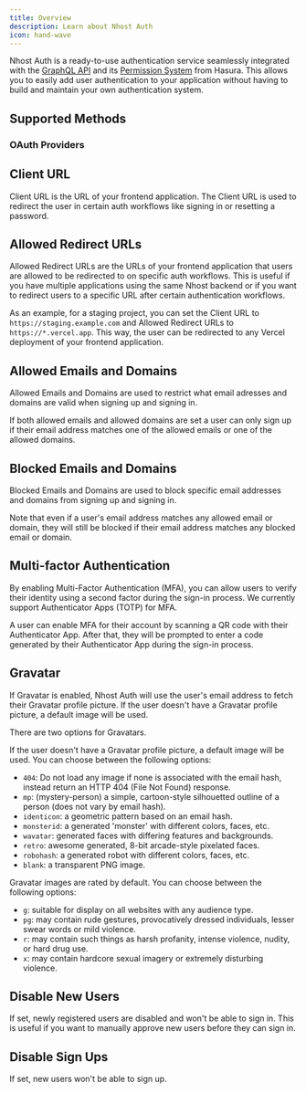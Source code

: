 ```yaml
---
title: Overview
description: Learn about Nhost Auth
icon: hand-wave
---
```


Nhost Auth is a ready-to-use authentication service seamlessly integrated with the [GraphQL API](/products/graphql) and its [Permission System](/products/graphql/permissions) from Hasura. This allows you to easily add user authentication to your application without having to build and maintain your own authentication system.

## Supported Methods

<CardGroup cols={4}>
  <Card title="Email and Password" icon="square-1" href="/products/auth/sign-in-email-password">
  </Card>
  <Card title="One-Time Passwords (OTP)" icon="square-2" href="/products/auth/sign-in-otp">
  </Card>
  <Card title="Magic Link" icon="square-3" href="/products/auth/sign-in-magic-link">
  </Card>
  <Card title="Phone Number (SMS)" icon="square-4" href="/products/auth/sign-in-sms-otp">
  </Card>
  <Card title="Security Keys (WebAuthn)" icon="square-5" href="/products/auth/webauthn">
  </Card>
  <Card title="ID Tokens" icon="square-6" href="/products/auth/idtokens">
  </Card>
  <Card title="Elevated Permissions" icon="square-7" href="/products/auth/elevated-permissions">
  </Card>
</CardGroup>

### OAuth Providers

<CardGroup cols={4}>
  <Card title="Apple" icon="apple" href="/products/auth/social/sign-in-apple">
  </Card>
  <Card title="Discord" icon="discord" href="/products/auth/social/sign-in-discord">
  </Card>
  <Card title="Facebook" icon="facebook" href="/products/auth/social/sign-in-facebook">
  </Card>
  <Card title="GitHub" icon="github" href="/products/auth/social/sign-in-github">
  </Card>
  <Card title="Google" icon="google" href="/products/auth/social/sign-in-google">
  </Card>
  <Card title="Linkedin" icon="linkedin" href="/products/auth/social/sign-in-linkedin">
  </Card>
  <Card title="Spotify" icon="spotify" href="/products/auth/social/sign-in-spotify">
  </Card>
  <Card title="Twitch" icon="twitch" href="/products/auth/social/sign-in-twitch">
  </Card>
  <Card title="WorkOS" icon="square-9" href="/products/auth/social/sign-in-workos">
  </Card>
</CardGroup>

## Client URL

Client URL is the URL of your frontend application. The Client URL is used to redirect the user in certain auth workflows like signing in or resetting a password.

## Allowed Redirect URLs

Allowed Redirect URLs are the URLs of your frontend application that users are allowed to be redirected to on specific auth workflows. This is useful if you have multiple applications using the same Nhost backend or if you want to redirect users to a specific URL after certain authentication workflows.

As an example, for a staging project, you can set the Client URL to `https://staging.example.com` and Allowed Redirect URLs to `https://*.vercel.app`. This way, the user can be redirected to any Vercel deployment of your frontend application.

## Allowed Emails and Domains

Allowed Emails and Domains are used to restrict what email adresses and domains are valid when signing up and signing in.

If both allowed emails and allowed domains are set a user can only sign up if their email address matches one of the allowed emails or one of the allowed domains.

## Blocked Emails and Domains

Blocked Emails and Domains are used to block specific email addresses and domains from signing up and signing in.

Note that even if a user's email address matches any allowed email or domain, they will still be blocked if their email address matches any blocked email or domain.

## Multi-factor Authentication

By enabling Multi-Factor Authentication (MFA), you can allow users to verify their identity using a second factor during the sign-in process. We currently support Authenticator Apps (TOTP) for MFA.

A user can enable MFA for their account by scanning a QR code with their Authenticator App. After that, they will be prompted to enter a code generated by their Authenticator App during the sign-in process.

## Gravatar

If Gravatar is enabled, Nhost Auth will use the user's email address to fetch their Gravatar profile picture. If the user doesn't have a Gravatar profile picture, a default image will be used.

There are two options for Gravatars.

<Steps>
  <Step title="Default Image">

If the user doesn't have a Gravatar profile picture, a default image will be used. You can choose between the following options:

- `404`: Do not load any image if none is associated with the email hash, instead return an HTTP 404 (File Not Found) response.
- `mp`: (mystery-person) a simple, cartoon-style silhouetted outline of a person (does not vary by email hash).
- `identicon`: a geometric pattern based on an email hash.
- `monsterid`: a generated 'monster' with different colors, faces, etc.
- `wavatar`: generated faces with differing features and backgrounds.
- `retro`: awesome generated, 8-bit arcade-style pixelated faces.
- `robohash`: a generated robot with different colors, faces, etc.
- `blank`: a transparent PNG image.

</Step>

<Step title="Rating">

Gravatar images are rated by default. You can choose between the following options:

- `g`: suitable for display on all websites with any audience type.
- `pg`: may contain rude gestures, provocatively dressed individuals, lesser swear words or mild violence.
- `r`: may contain such things as harsh profanity, intense violence, nudity, or hard drug use.
- `x`: may contain hardcore sexual imagery or extremely disturbing violence.

</Step>
</Steps>

## Disable New Users

If set, newly registered users are disabled and won't be able to sign in. This is useful if you want to manually approve new users before they can sign in.

## Disable Sign Ups

If set, new users won't be able to sign up.
